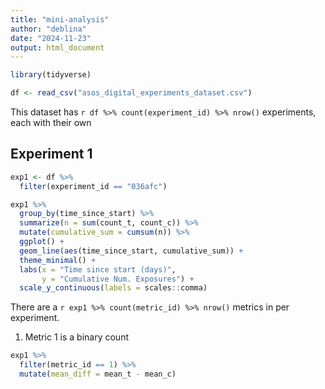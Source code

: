 ```yaml
---
title: "mini-analysis"
author: "deblina"
date: "2024-11-23"
output: html_document
---
```


```r
library(tidyverse)

df <- read_csv("asos_digital_experiments_dataset.csv")
```

This dataset has `r df %>% count(experiment_id) %>% nrow()` experiments, each with their own 

## Experiment 1 

```r
exp1 <- df %>% 
  filter(experiment_id == "036afc")
```

```r

exp1 %>% 
  group_by(time_since_start) %>% 
  summarize(n = sum(count_t, count_c)) %>% 
  mutate(cumulative_sum = cumsum(n)) %>% 
  ggplot() + 
  geom_line(aes(time_since_start, cumulative_sum)) + 
  theme_minimal() + 
  labs(x = "Time since start (days)", 
       y = "Cumulative Num. Exposures") + 
  scale_y_continuous(labels = scales::comma)

```

There are a `r exp1 %>% count(metric_id) %>% nrow()` metrics in per experiment. 

1. Metric 1 is a binary count 

```r

exp1 %>% 
  filter(metric_id == 1) %>% 
  mutate(mean_diff = mean_t - mean_c)

```




